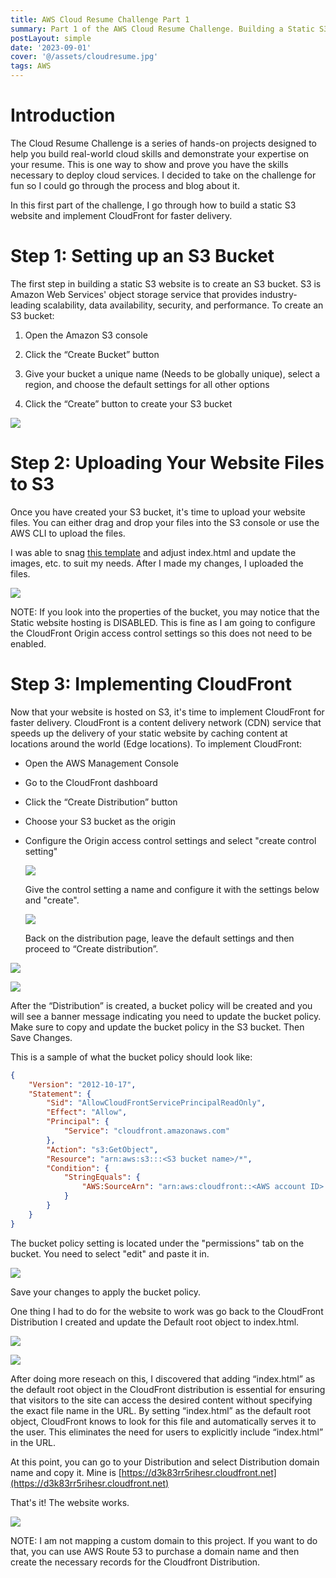 ```yaml
---
title: AWS Cloud Resume Challenge Part 1
summary: Part 1 of the AWS Cloud Resume Challenge. Building a Static S3 Website and Implementing CloudFront.
postLayout: simple
date: '2023-09-01'
cover: '@/assets/cloudresume.jpg'
tags: AWS
---
```


# Introduction 

The Cloud Resume Challenge is a series of hands-on projects designed to help you build real-world cloud skills and demonstrate your expertise on your resume. This is one way to show and prove you have the skills necessary to deploy cloud services. I decided to take on the challenge for fun so I could go through the process and blog about it.

In this first part of the challenge, I go through how to build a static S3 website and implement CloudFront for faster delivery.

# **Step 1: Setting up an S3 Bucket**

The first step in building a static S3 website is to create an S3 bucket. S3 is Amazon Web Services' object storage service that provides industry-leading scalability, data availability, security, and performance. To create an S3 bucket:

1. Open the Amazon S3 console
    
2. Click the “Create Bucket” button
    
3. Give your bucket a unique name (Needs to be globally unique), select a region, and choose the default settings for all other options
    
4. Click the “Create” button to create your S3 bucket
    

![](https://res.cloudinary.com/dcu6gtw2y/image/upload/v1707174824/Blog%20Pictures/cloud_res_1_r2xk7z.png)

# **Step 2: Uploading Your Website Files to S3**

Once you have created your S3 bucket, it's time to upload your website files. You can either drag and drop your files into the S3 console or use the AWS CLI to upload the files.

I was able to snag [this template](https://www.free-css.com/free-css-templates/page288/global) and adjust index.html and update the images, etc. to suit my needs. After I made my changes, I uploaded the files.

![](https://res.cloudinary.com/dcu6gtw2y/image/upload/v1707174823/Blog%20Pictures/cloud_res_2_vtcwh7.png)

NOTE: If you look into the properties of the bucket, you may notice that the Static website hosting is DISABLED. This is fine as I am going to configure the CloudFront Origin access control settings so this does not need to be enabled.

# **Step 3: Implementing CloudFront**

Now that your website is hosted on S3, it's time to implement CloudFront for faster delivery. CloudFront is a content delivery network (CDN) service that speeds up the delivery of your static website by caching content at locations around the world (Edge locations). To implement CloudFront:

* Open the AWS Management Console
    
* Go to the CloudFront dashboard
    
* Click the “Create Distribution” button
    
* Choose your S3 bucket as the origin
    
* Configure the Origin access control settings and select "create control setting"
    
    ![](https://res.cloudinary.com/dcu6gtw2y/image/upload/v1707174819/Blog%20Pictures/3_md8lea.png)
    
    Give the control setting a name and configure it with the settings below and "create".
    
    ![](https://res.cloudinary.com/dcu6gtw2y/image/upload/v1707174819/Blog%20Pictures/4_co5dgi.png)
    
    Back on the distribution page, leave the default settings and then proceed to “Create distribution”.
    

![](https://res.cloudinary.com/dcu6gtw2y/image/upload/v1707174819/Blog%20Pictures/5_tgpbe7.png)

![](https://res.cloudinary.com/dcu6gtw2y/image/upload/v1707174820/Blog%20Pictures/6_vscodu.png)

After the “Distribution” is created, a bucket policy will be created and you will see a banner message indicating you need to update the bucket policy. Make sure to copy and update the bucket policy in the S3 bucket. Then Save Changes.

This is a sample of what the bucket policy should look like:

```json
{
    "Version": "2012-10-17",
    "Statement": {
        "Sid": "AllowCloudFrontServicePrincipalReadOnly",
        "Effect": "Allow",
        "Principal": {
            "Service": "cloudfront.amazonaws.com"
        },
        "Action": "s3:GetObject",
        "Resource": "arn:aws:s3:::<S3 bucket name>/*",
        "Condition": {
            "StringEquals": {
                "AWS:SourceArn": "arn:aws:cloudfront::<AWS account ID>:distribution/<CloudFront distribution ID>"
            }
        }
    }
}
```

The bucket policy setting is located under the "permissions" tab on the bucket. You need to select "edit" and paste it in.

![](https://res.cloudinary.com/dcu6gtw2y/image/upload/v1707174820/Blog%20Pictures/7_lzyuaj.png)

Save your changes to apply the bucket policy.

One thing I had to do for the website to work was go back to the CloudFront Distribution I created and update the Default root object to index.html.

![](https://res.cloudinary.com/dcu6gtw2y/image/upload/v1707174821/Blog%20Pictures/8_cexahj.png)

![](https://res.cloudinary.com/dcu6gtw2y/image/upload/v1707174822/Blog%20Pictures/9_xooklh.png)

After doing more reseach on this, I discovered that adding “index.html” as the default root object in the CloudFront distribution is essential for ensuring that visitors to the site can access the desired content without specifying the exact file name in the URL. By setting “index.html” as the default root object, CloudFront knows to look for this file and automatically serves it to the user. This eliminates the need for users to explicitly include “index.html” in the URL.

At this point, you can go to your Distribution and select Distribution domain name and copy it. Mine is [https://d3k83rr5rihesr.cloudfront.net](https://d3k83rr5rihesr.cloudfront.net)

That's it! The website works.

![](https://res.cloudinary.com/dcu6gtw2y/image/upload/v1707174822/Blog%20Pictures/10_kxdq1k.png)

NOTE: I am not mapping a custom domain to this project. If you want to do that, you can use AWS Route 53 to purchase a domain name and then create the necessary records for the Cloudfront Distribution.